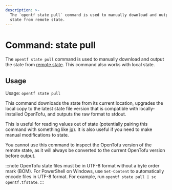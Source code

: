 ```yaml
---
description: >-
  The `opentf state pull` command is used to manually download and output the
  state from remote state.
---
```


# Command: state pull

The `opentf state pull` command is used to manually download and output
the state from [remote state](/docs/language/state/remote). This command also
works with local state.

## Usage

Usage: `opentf state pull`

This command downloads the state from its current location, upgrades the
local copy to the latest state file version that is compatible with
locally-installed OpenTofu, and outputs the raw format to stdout.

This is useful for reading values out of state (potentially pairing this
command with something like [jq](https://stedolan.github.io/jq/)). It is
also useful if you need to make manual modifications to state.

You cannot use this command to inspect the OpenTofu version of
the remote state, as it will always be converted to the current OpenTofu
version before output.

:::note
OpenTofu state files must be in UTF-8 format without a byte order mark (BOM). For PowerShell on Windows, use `Set-Content` to automatically encode files in UTF-8 format. For example, run `opentf state pull | sc opentf.tfstate`.
:::
